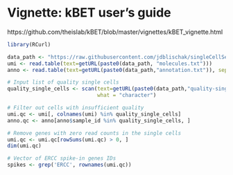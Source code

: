 
# Vignette: kBET user's guide

https://github.com/theislab/kBET/blob/master/vignettes/kBET_vignette.html

```r
library(RCurl)

data_path <- "https://raw.githubusercontent.com/jdblischak/singleCellSeq/master/data/"
umi <- read.table(text=getURL(paste0(data_path, "molecules.txt")))
anno <- read.table(text=getURL(paste0(data_path,"annotation.txt")), sep = "\t", header = TRUE)

# Input list of quality single cells
quality_single_cells <- scan(text=getURL(paste0(data_path,"quality-single-cells.txt")), 
                             what = "character")

# Filter out cells with insufficient quality
umi.qc <- umi[, colnames(umi) %in% quality_single_cells]
anno.qc <- anno[anno$sample_id %in% quality_single_cells, ]

# Remove genes with zero read counts in the single cells
umi.qc <- umi.qc[rowSums(umi.qc) > 0, ]
dim(umi.qc)

# Vector of ERCC spike-in genes IDs
spikes <- grep('ERCC', rownames(umi.qc))
```

